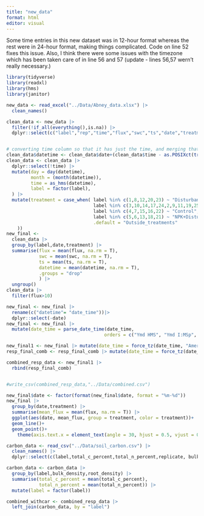 ```yaml
---
title: "new_data"
format: html
editor: visual
---
```

Some time entries in this new dataset was in 12-hour format whereas the rest were in 24-hour format, making things complicated. Code on line 52 fixes this issue. Also, I think there were some issues with the timezone which has been taken care of in line 56 and 57 (update - lines 56,57 wern't really necessary.)
```r
library(tidyverse)
library(readxl)
library(hms)
library(janitor)

new_data <- read_excel("../Data/Abney_data.xlsx") |> 
  clean_names()

clean_data <- new_data |> 
  filter(!if_all(everything(),is.na)) |> 
  dplyr::select(c("label","rep","time","flux","swc","ts","date","treatment")) 


# converting time column so that it has just the time, and merging that into the date column to create a datetime column
clean_data$datetime <- clean_data$date+(clean_data$time - as.POSIXct(trunc(clean_data$time, units = "days")))
clean_data <- clean_data |> 
  dplyr::select(!time) |> 
  mutate(day = day(datetime),
         month = (month(datetime)),
         time = as_hms(datetime),
         label = factor(label),
  ) |> 
  mutate(treatment = case_when( label %in% c(1,8,12,20,23) ~ "Disturbance",
                                label %in% c(3,10,14,17,24,2,9,11,19,25) ~ "NPK",
                                label %in% c(4,7,15,16,22) ~ "Control", 
                                label %in% c(5,6,13,18,21) ~ "NPK+Disturbance",
                                .default = "Outside_treatments"
    )) 
new_final <-
  clean_data |> 
  group_by(label,date,treatment) |> 
  summarise(flux = mean(flux, na.rm = T),
            swc = mean(swc, na.rm = T),
            ts = mean(ts, na.rm = T),
            datetime = mean(datetime, na.rm = T),
            .groups = "drop"
            ) |> 
  ungroup() 
clean_data |> 
  filter(flux>10)

new_final <- new_final |>
  rename(c("datetime"= "date_time"))|> 
  dplyr::select(-date) 
new_final <- new_final |> 
  mutate(date_time = parse_date_time(date_time, 
                                    orders = c("Ymd HMS", "Ymd I:MSp", "Ymd IMSp")))

new_final1 <- new_final |> mutate(date_time = force_tz(date_time, "America/New_York"))
resp_final_comb <- resp_final_comb |> mutate(date_time = force_tz(date_time, "America/New_York"))

combined_resp_data <- new_final1 |> 
  rbind(resp_final_comb) 


#write_csv(combined_resp_data,"../Data/combined.csv")

```

```r
new_final$date <- factor(format(new_final$date, format = "%m-%d"))
new_final |> 
  group_by(date,treatment) |> 
  summarise(mean_flux = mean(flux, na.rm = T)) |> 
  ggplot(aes(date, mean_flux, group = treatment, color = treatment))+
  geom_line()+
  geom_point()+
    theme(axis.text.x = element_text(angle = 30, hjust = 0.5, vjust = 0.5))
```

```r
carbon_data <- read_csv("../Data/soil_carbon.csv") |> 
  clean_names() |> 
  dplyr::select(c(label,total_c_percent,total_n_percent,replicate, bulk_density, root_density))

carbon_data <- carbon_data |> 
  group_by(label,bulk_density,root_density) |> 
  summarise(total_c_percent = mean(total_c_percent),
            total_n_percent = mean(total_n_percent)) |> 
  mutate(label = factor(label))
```

```r
combined_withcar <- combined_resp_data |> 
  left_join(carbon_data, by = "label")
```

